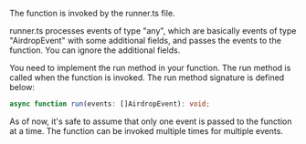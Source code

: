 The function is invoked by the runner.ts file.

runner.ts processes events of type "any", which are basically events of type "AirdropEvent" with some additional fields, and passes the events to the function. You can ignore the additional fields.

You need to implement the run method in your function. The run method is called when the function is invoked. The run method signature is defined below:
```typescript
async function run(events: []AirdropEvent): void;
```
As of now, it's safe to assume that only one event is passed to the function at a time. The function can be invoked multiple times for multiple events.